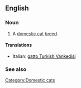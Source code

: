 ==English==

===Noun===
{{en-noun|sg=[[Turkish Vankedisi]]}}

# A [[domestic cat]] [[breed]].

====Translations====
{{top}}
*Italian: [[gatto Turkish Vankedisi]]
{{mid}}

{{bottom}}

===See also===
{{Wikipedia|Turkish Vankedisi}}
{{commonscat|Turkish Vankedisi}}

[[Category:Domestic cats]]